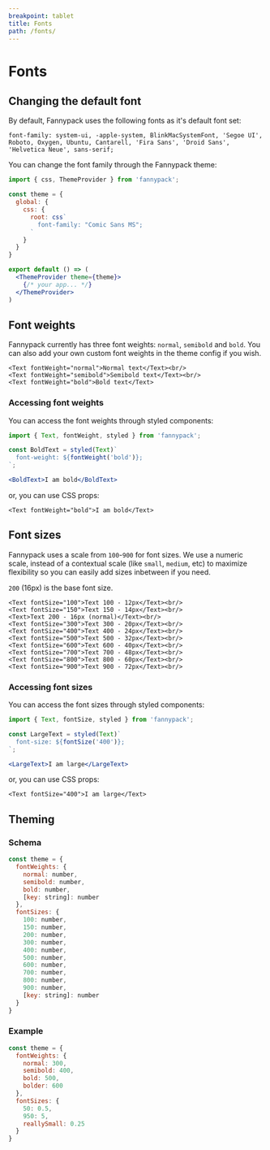 ```yaml
---
breakpoint: tablet
title: Fonts
path: /fonts/
---
```


# Fonts

## Changing the default font

By default, Fannypack uses the following fonts as it's default font set:

```
font-family: system-ui, -apple-system, BlinkMacSystemFont, 'Segoe UI', Roboto, Oxygen, Ubuntu, Cantarell, 'Fira Sans', 'Droid Sans', 'Helvetica Neue', sans-serif;
```

You can change the font family through the Fannypack theme:

```jsx
import { css, ThemeProvider } from 'fannypack';

const theme = {
  global: {
    css: {
      root: css`
        font-family: "Comic Sans MS";
      `
    }
  }
}

export default () => (
  <ThemeProvider theme={theme}>
    {/* your app... */}
  </ThemeProvider>
)
```

## Font weights

Fannypack currently has three font weights: `normal`, `semibold` and `bold`. You can also add your own custom font weights in the theme config if you wish.

```jsx-live
<Text fontWeight="normal">Normal text</Text><br/>
<Text fontWeight="semibold">Semibold text</Text><br/>
<Text fontWeight="bold">Bold text</Text>
```

### Accessing font weights

You can access the font weights through styled components:

```jsx
import { Text, fontWeight, styled } from 'fannypack';

const BoldText = styled(Text)`
  font-weight: ${fontWeight('bold')};
`;

<BoldText>I am bold</BoldText>
```

or, you can use CSS props:

```jsx-live
<Text fontWeight="bold">I am bold</Text>
```

## Font sizes

Fannypack uses a scale from `100`-`900` for font sizes. We use a numeric scale, instead of a contextual scale (like `small`, `medium`, etc) to maximize flexibility so you can easily add sizes inbetween if you need.

`200` (16px) is the base font size.

```jsx-live
<Text fontSize="100">Text 100 - 12px</Text><br/>
<Text fontSize="150">Text 150 - 14px</Text><br/>
<Text>Text 200 - 16px (normal)</Text><br/>
<Text fontSize="300">Text 300 - 20px</Text><br/>
<Text fontSize="400">Text 400 - 24px</Text><br/>
<Text fontSize="500">Text 500 - 32px</Text><br/>
<Text fontSize="600">Text 600 - 40px</Text><br/>
<Text fontSize="700">Text 700 - 48px</Text><br/>
<Text fontSize="800">Text 800 - 60px</Text><br/>
<Text fontSize="900">Text 900 - 72px</Text><br/>
```

### Accessing font sizes

You can access the font sizes through styled components:

```jsx
import { Text, fontSize, styled } from 'fannypack';

const LargeText = styled(Text)`
  font-size: ${fontSize('400')};
`;

<LargeText>I am large</LargeText>
```

or, you can use CSS props:

```jsx-live
<Text fontSize="400">I am large</Text>
```

## Theming

### Schema

```jsx
const theme = {
  fontWeights: {
    normal: number,
    semibold: number,
    bold: number,
    [key: string]: number
  },
  fontSizes: {
    100: number,
    150: number,
    200: number,
    300: number,
    400: number,
    500: number,
    600: number,
    700: number,
    800: number,
    900: number,
    [key: string]: number
  }
}
```

### Example

```jsx
const theme = {
  fontWeights: {
    normal: 300,
    semibold: 400,
    bold: 500,
    bolder: 600
  },
  fontSizes: {
    50: 0.5,
    950: 5,
    reallySmall: 0.25
  }
}
```
